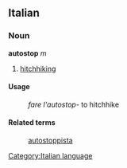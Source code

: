 ==Italian==
===Noun===
'''autostop''' ''m''
# [[hitchhiking]]

====Usage====
:''fare l'autostop''- to hitchhike
====Related terms====
:[[autostoppista]]
[[Category:Italian language]]